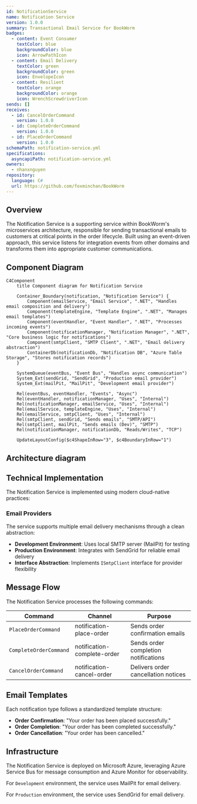 ```yaml
---
id: NotificationService
name: Notification Service
version: 1.0.0
summary: Transactional Email Service for BookWorm
badges:
  - content: Event Consumer
    textColor: blue
    backgroundColor: blue
    icon: ArrowPathIcon
  - content: Email Delivery
    textColor: green
    backgroundColor: green
    icon: EnvelopeIcon
  - content: Resilient
    textColor: orange
    backgroundColor: orange
    icon: WrenchScrewdriverIcon
sends: []
receives:
  - id: CancelOrderCommand
    version: 1.0.0
  - id: CompleteOrderCommand
    version: 1.0.0
  - id: PlaceOrderCommand
    version: 1.0.0
schemaPath: notification-service.yml
specifications:
  asyncapiPath: notification-service.yml
owners:
  - nhanxnguyen
repository:
  language: C#
  url: https://github.com/foxminchan/BookWorm
---
```


## Overview

The Notification Service is a supporting service within BookWorm's microservices architecture, responsible for sending transactional emails to customers at critical points in the order lifecycle. Built using an event-driven approach, this service listens for integration events from other domains and transforms them into appropriate customer communications.

<Tiles>
  <Tile
    icon="DocumentIcon"
    href={`/docs/services/${frontmatter.id}/${frontmatter.version}/changelog`}
    title="View the changelog"
    description="Want to know the history of this service? View the change logs"
  />
  <Tile
    icon="UserGroupIcon"
    href="/docs/users/nhanxnguyen"
    title="Contact the author"
    description="Any questions? Feel free to contact the owners"
  />
  <Tile
    icon="BoltIcon"
    href={`/visualiser/services/${frontmatter.id}/${frontmatter.version}`}
    title={`Receives ${frontmatter.receives.length} messages`}
    description="This service receives messages from other services"
  />
</Tiles>

## Component Diagram

```mermaid
C4Component
    title Component diagram for Notification Service

    Container_Boundary(notification, "Notification Service") {
        Component(emailService, "Email Service", ".NET", "Handles email composition and delivery")
        Component(templateEngine, "Template Engine", ".NET", "Manages email templates")
        Component(eventHandler, "Event Handler", ".NET", "Processes incoming events")
        Component(notificationManager, "Notification Manager", ".NET", "Core business logic for notifications")
        Component(smtpClient, "SMTP Client", ".NET", "Email delivery abstraction")
        ContainerDb(notificationDb, "Notification DB", "Azure Table Storage", "Stores notification records")
    }

    SystemQueue(eventBus, "Event Bus", "Handles async communication")
    System_Ext(sendGrid, "SendGrid", "Production email provider")
    System_Ext(mailPit, "MailPit", "Development email provider")

    Rel(eventBus, eventHandler, "Events", "Async")
    Rel(eventHandler, notificationManager, "Uses", "Internal")
    Rel(notificationManager, emailService, "Uses", "Internal")
    Rel(emailService, templateEngine, "Uses", "Internal")
    Rel(emailService, smtpClient, "Uses", "Internal")
    Rel(smtpClient, sendGrid, "Sends emails", "SMTP/API")
    Rel(smtpClient, mailPit, "Sends emails (Dev)", "SMTP")
    Rel(notificationManager, notificationDb, "Reads/Writes", "TCP")

    UpdateLayoutConfig($c4ShapeInRow="3", $c4BoundaryInRow="1")
```

## Architecture diagram

<NodeGraph />

## Technical Implementation

The Notification Service is implemented using modern cloud-native practices:

### Email Providers

The service supports multiple email delivery mechanisms through a clean abstraction:

- **Development Environment**: Uses local SMTP server (MailPit) for testing
- **Production Environment**: Integrates with SendGrid for reliable email delivery
- **Interface Abstraction**: Implements `ISmtpClient` interface for provider flexibility

## Message Flow

The Notification Service processes the following commands:

| Command                | Channel                     | Purpose                              |
| ---------------------- | --------------------------- | ------------------------------------ |
| `PlaceOrderCommand`    | notification-place-order    | Sends order confirmation emails      |
| `CompleteOrderCommand` | notification-complete-order | Sends order completion notifications |
| `CancelOrderCommand`   | notification-cancel-order   | Delivers order cancellation notices  |

## Email Templates

Each notification type follows a standardized template structure:

- **Order Confirmation**: "Your order has been placed successfully."
- **Order Completion**: "Your order has been completed successfully."
- **Order Cancellation**: "Your order has been cancelled."

## Infrastructure

The Notification Service is deployed on Microsoft Azure, leveraging Azure Service Bus for message consumption and Azure Monitor for observability.

For `Development` environment, the service uses MailPit for email delivery.

For `Production` environment, the service uses SendGrid for email delivery.
